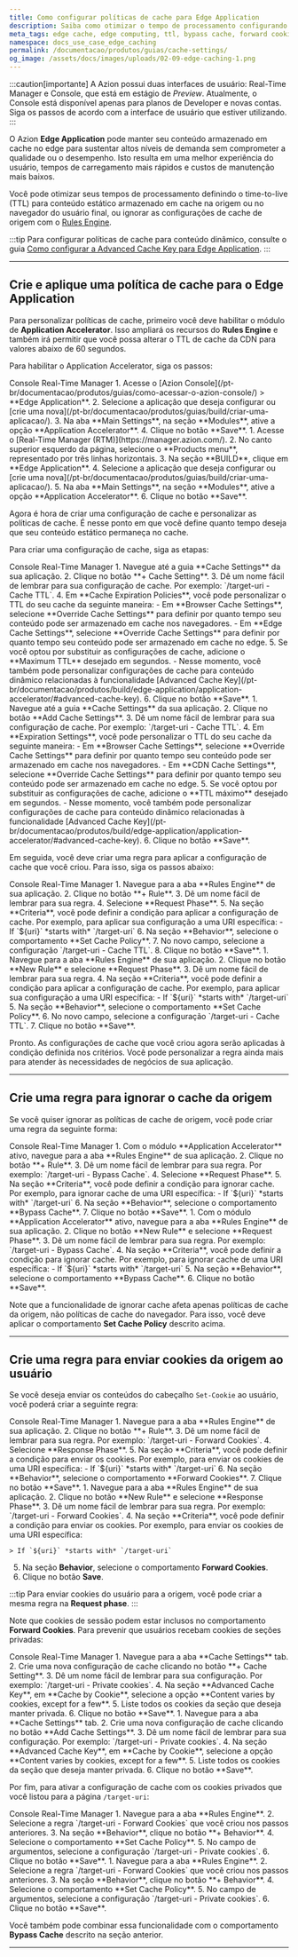 ```yaml
---
title: Como configurar políticas de cache para Edge Application
description: Saiba como otimizar o tempo de processamento configurando o time-to-live (TTL) do cache do conteúdo na origem e no navegador, ignorar cache da origem, ou enviar cookies para o usuário usando Application Accelerator para Edge Application.
meta_tags: edge cache, edge computing, ttl, bypass cache, forward cookies
namespace: docs_use_case_edge_caching
permalink: /documentacao/produtos/guias/cache-settings/
og_image: /assets/docs/images/uploads/02-09-edge-caching-1.png
---
```



:::caution[importante]
A Azion possui duas interfaces de usuário: Real-Time Manager e Console, que está em estágio de *Preview*. Atualmente, o Console está disponível apenas para planos de Developer e novas contas. Siga os passos de acordo com a interface de usuário que estiver utilizando.
:::

O Azion **Edge Application** pode manter seu conteúdo armazenado em cache no edge para sustentar altos níveis de demanda sem comprometer a qualidade ou o desempenho. Isto resulta em uma melhor experiência do usuário, tempos de carregamento mais rápidos e custos de manutenção mais baixos.

Você pode otimizar seus tempos de processamento definindo o time-to-live (TTL) para conteúdo estático armazenado em cache na origem ou no navegador do usuário final, ou ignorar as configurações de cache de origem com o [Rules Engine](/pt-br/documentacao/produtos/build/edge-application/rules-engine/).

:::tip
Para configurar políticas de cache para conteúdo dinâmico, consulte o guia [Como configurar a Advanced Cache Key para Edge Application](/pt-br/documentacao/produtos/guias/advanced-cache-key/).
:::

---

## Crie e aplique uma política de cache para o Edge Application

Para personalizar políticas de cache, primeiro você deve habilitar o módulo de **Application Accelerator**. Isso ampliará os recursos do **Rules Engine** e também irá permitir que você possa alterar o TTL de cache da CDN para valores abaixo de 60 segundos.

Para habilitar o Application Accelerator, siga os passos:

<Tabs client:visible>
    <Fragment slot="tab.console">Console</Fragment>
    <Fragment slot="tab.rtm">Real-Time Manager</Fragment>

<Fragment slot="panel.console">
1. Acesse o [Azion Console](/pt-br/documentacao/produtos/guias/como-acessar-o-azion-console/) > **Edge Application**.
2. Selecione a aplicação que deseja configurar ou [crie uma nova](/pt-br/documentacao/produtos/guias/build/criar-uma-aplicacao/).
3. Na aba **Main Settings**, na seção **Modules**, ative a opção **Application Accelerator**.
4. Clique no botão **Save**.
</Fragment>

<Fragment slot="panel.rtm">
1. Acesse o [Real-Time Manager (RTM)](https://manager.azion.com/).
2. No canto superior esquerdo da página, selecione o **Products menu**, representado por três linhas horizontais.
3. Na seção **BUILD**, clique em **Edge Application**.
4. Selecione a aplicação que deseja configurar ou [crie uma nova](/pt-br/documentacao/produtos/guias/build/criar-uma-aplicacao/).
5. Na aba **Main Settings**, na seção **Modules**, ative a opção **Application Accelerator**.
6. Clique no botão **Save**.
</Fragment>

</Tabs>

Agora é hora de criar uma configuração de cache e personalizar as políticas de cache. É nesse ponto em que você define quanto tempo deseja que seu conteúdo estático permaneça no cache.

Para criar uma configuração de cache, siga as etapas:

<Tabs client:visible>
    <Fragment slot="tab.console">Console</Fragment>
    <Fragment slot="tab.rtm">Real-Time Manager</Fragment>

<Fragment slot="panel.console">
1. Navegue até a guia **Cache Settings** da sua aplicação.
2. Clique no botão **+ Cache Setting**.
3. Dê um nome fácil de lembrar para sua configuração de cache. Por exemplo: `/target-uri - Cache TTL`.
4. Em **Cache Expiration Policies**, você pode personalizar o TTL do seu cache da seguinte maneira:
   - Em **Browser Cache Settings**, selecione **Override Cache Settings** para definir por quanto tempo seu conteúdo pode ser armazenado em cache nos navegadores.
   - Em **Edge Cache Settings**, selecione **Override Cache Settings** para definir por quanto tempo seu conteúdo pode ser armazenado em cache no edge.
5. Se você optou por substituir as configurações de cache, adicione o **Maximum TTL** desejado em segundos.
   - Nesse momento, você também pode personalizar configurações de cache para conteúdo dinâmico relacionadas à funcionalidade [Advanced Cache Key](/pt-br/documentacao/produtos/build/edge-application/application-accelerator/#advanced-cache-key).
6. Clique no botão **Save**.
</Fragment>

<Fragment slot="panel.rtm">
1. Navegue até a guia **Cache Settings** da sua aplicação.
2. Clique no botão **Add Cache Settings**.
3. Dê um nome fácil de lembrar para sua configuração de cache. Por exemplo: `/target-uri - Cache TTL`.
4. Em **Expiration Settings**, você pode personalizar o TTL do seu cache da seguinte maneira:
   - Em **Browser Cache Settings**, selecione **Override Cache Settings** para definir por quanto tempo seu conteúdo pode ser armazenado em cache nos navegadores.
   - Em **CDN Cache Settings**, selecione **Override Cache Settings** para definir por quanto tempo seu conteúdo pode ser armazenado em cache no edge.
5. Se você optou por substituir as configurações de cache, adicione o **TTL máximo** desejado em segundos.
   - Nesse momento, você também pode personalizar configurações de cache para conteúdo dinâmico relacionadas à funcionalidade [Advanced Cache Key](/pt-br/documentacao/produtos/build/edge-application/application-accelerator/#advanced-cache-key).
6. Clique no botão **Save**.
</Fragment>

</Tabs>

Em seguida, você deve criar uma regra para aplicar a configuração de cache que você criou. Para isso, siga os passos abaixo:

<Tabs client:visible>
    <Fragment slot="tab.console">Console</Fragment>
    <Fragment slot="tab.rtm">Real-Time Manager</Fragment>

<Fragment slot="panel.console">
1. Navegue para a aba **Rules Engine** de sua aplicação.
2. Clique no botão **+ Rule**.
3. Dê um nome fácil de lembrar para sua regra.
4. Selecione **Request Phase**.
5. Na seção **Criteria**, você pode definir a condição para aplicar a configuração de cache. Por exemplo, para aplicar sua configuração a uma URI específica:
-   If `${uri}` *starts with* `/target-uri`
6. Na seção **Behavior**, selecione o comportamento **Set Cache Policy**.
7. No novo campo, selecione a configuração `/target-uri - Cache TTL`.
8. Clique no botão **Save**.
</Fragment>

<Fragment slot="panel.rtm">
1. Navegue para a aba **Rules Engine** de sua aplicação.
2. Clique no botão **New Rule** e selecione  **Request Phase**.
3. Dê um nome fácil de lembrar para sua regra.
4. Na seção **Criteria**, você pode definir a condição para aplicar a configuração de cache. Por exemplo, para aplicar sua configuração a uma URI específica:
   - If `${uri}` *starts with* `/target-uri`
5. Na seção **Behavior**, selecione o comportamento **Set Cache Policy**.
6. No novo campo, selecione a configuração `/target-uri - Cache TTL`.
7. Clique no botão **Save**.
</Fragment>

</Tabs>

Pronto. As configurações de cache que você criou agora serão aplicadas à condição definida nos critérios. Você pode personalizar a regra ainda mais para atender às necessidades de negócios de sua aplicação.

---

## Crie uma regra para ignorar o cache da origem

Se você quiser ignorar as políticas de cache de origem, você pode criar uma regra da seguinte forma:

<Tabs client:visible>
    <Fragment slot="tab.console">Console</Fragment>
    <Fragment slot="tab.rtm">Real-Time Manager</Fragment>

<Fragment slot="panel.console">
1. Com o módulo **Application Accelerator** ativo, navegue para a aba **Rules Engine** de sua aplicação.
2. Clique no botão **+ Rule**.
3. Dê um nome fácil de lembrar para sua regra. Por exemplo: `/target-uri - Bypass Cache`.
4. Selecione **Request Phase**.
5. Na seção **Criteria**, você pode definir a condição para ignorar cache. Por exemplo, para ignorar cache de uma URI específica:
   - If `${uri}` *starts with* `/target-uri`
6. Na seção **Behavior**, selecione o comportamento **Bypass Cache**.
7. Clique no botão **Save**.
</Fragment>

<Fragment slot="panel.rtm">
1. Com o módulo **Application Accelerator** ativo, navegue para a aba **Rules Engine** de sua aplicação.
2. Clique no botão **New Rule** e selecione **Request Phase**.
3. Dê um nome fácil de lembrar para sua regra. Por exemplo: `/target-uri - Bypass Cache`.
4. Na seção **Criteria**, você pode definir a condição para ignorar cache. Por exemplo, para ignorar cache de uma URI específica:
   - If `${uri}` *starts with* `/target-uri`
5. Na seção **Behavior**, selecione o comportamento **Bypass Cache**.
6. Clique no botão **Save**.
</Fragment>

</Tabs>

Note que a funcionalidade de ignorar cache afeta apenas políticas de cache da origem, não políticas de cache do navegador. Para isso, você deve aplicar o comportamento **Set Cache Policy** descrito acima.

<LinkButton link="/pt-br/documentacao/produtos/build/edge-application/rules-engine/#bypass-cache" label="Saiba mais sobre Bypass Cache" severity="secondary" />

---

## Crie uma regra para enviar cookies da origem ao usuário


Se você deseja enviar os conteúdos do cabeçalho `Set-Cookie` ao usuário, você poderá criar a seguinte regra:

<Tabs client:visible>
    <Fragment slot="tab.console">Console</Fragment>
    <Fragment slot="tab.rtm">Real-Time Manager</Fragment>

<Fragment slot="panel.console">
1. Navegue para a aba **Rules Engine** de sua aplicação.
2. Clique no botão **+ Rule**.
3. Dê um nome fácil de lembrar para sua regra. Por exemplo: `/target-uri - Forward Cookies`.
4. Selecione **Response Phase**.
5. Na seção **Criteria**, você pode definir a condição para enviar os cookies. Por exemplo, para enviar os cookies de uma URI específica:
   - If `${uri}` *starts with* `/target-uri`
6. Na seção **Behavior**, selecione o comportamento **Forward Cookies**.
7. Clique no botão **Save**.
</Fragment>

<Fragment slot="panel.rtm">
1. Navegue para a aba **Rules Engine** de sua aplicação.
2. Clique no botão **New Rule** e selecione **Response Phase**.
3. Dê um nome fácil de lembrar para sua regra. Por exemplo: `/target-uri - Forward Cookies`.
4. Na seção **Criteria**, você pode definir a condição para enviar os cookies. Por exemplo, para enviar os cookies de uma URI específica:

    > If `${uri}` *starts with* `/target-uri`

5. Na seção **Behavior**, selecione o comportamento **Forward Cookies**.
6. Clique no botão **Save**.
</Fragment>

</Tabs>

:::tip
Para enviar cookies do usuário para a origem, você pode criar a mesma regra na **Request phase**.
:::

Note que cookies de sessão podem estar inclusos no comportamento **Forward Cookies**. Para prevenir que usuários recebam cookies de seções privadas:

<Tabs client:visible>
    <Fragment slot="tab.console">Console</Fragment>
    <Fragment slot="tab.rtm">Real-Time Manager</Fragment>

<Fragment slot="panel.console">
1. Navegue para a aba **Cache Settings** tab.
2. Crie uma nova configuração de cache clicando no botão **+ Cache Setting**.
3. Dê um nome fácil de lembrar para sua configuração. Por exemplo: `/target-uri - Private cookies`.
4. Na seção **Advanced Cache Key**, em **Cache by Cookie**, selecione a opção **Content varies by cookies, except for a few**.
5. Liste todos os cookies da seção que deseja manter privada.
6. Clique no botão **Save**.
</Fragment>

<Fragment slot="panel.rtm">
1. Navegue para a aba **Cache Settings** tab.
2. Crie uma nova configuração de cache clicando no botão **Add Cache Settings**.
3. Dê um nome fácil de lembrar para sua configuração. Por exemplo: `/target-uri - Private cookies`.
4. Na seção **Advanced Cache Key**, em **Cache by Cookie**, selecione a opção **Content varies by cookies, except for a few**.
5. Liste todos os cookies da seção que deseja manter privada.
6. Clique no botão **Save**.
</Fragment>

</Tabs>

Por fim, para ativar a configuração de cache com os cookies privados que você listou para a página `/target-uri`:

<Tabs client:visible>
    <Fragment slot="tab.console">Console</Fragment>
    <Fragment slot="tab.rtm">Real-Time Manager</Fragment>

<Fragment slot="panel.console">
1. Navegue para a aba **Rules Engine**.
2. Selecione a regra `/target-uri - Forward Cookies` que você criou nos passos anteriores.
3. Na seção **Behavior**, clique no botão **+ Behavior**.
4. Selecione o comportamento **Set Cache Policy**.
5. No campo de argumentos, selecione a configuração `/target-uri - Private cookies`.
6. Clique no botão **Save**.
</Fragment>

<Fragment slot="panel.rtm">
1. Navegue para a aba **Rules Engine**.
2. Selecione a regra `/target-uri - Forward Cookies` que você criou nos passos anteriores.
3. Na seção **Behavior**, clique no botão **+ Behavior**.
4. Selecione o comportamento **Set Cache Policy**.
5. No campo de argumentos, selecione a configuração `/target-uri - Private cookies`.
6. Clique no botão **Save**.
</Fragment>

</Tabs>

Você também pode combinar essa funcionalidade com o comportamento **Bypass Cache** descrito na seção anterior.

---

